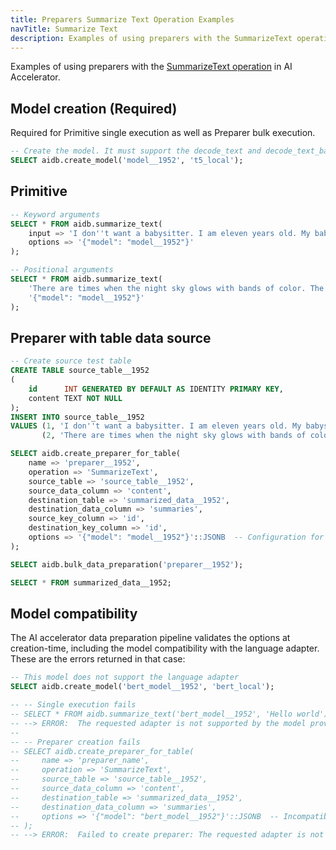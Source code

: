 ```yaml
---
title: Preparers Summarize Text Operation Examples
navTitle: Summarize Text
description: Examples of using preparers with the SummarizeText operation in AI Accelerator.
---
```


Examples of using preparers with the [SummarizeText operation](../primitives#summarize-text) in AI Accelerator.


## Model creation (Required)

Required for Primitive single execution as well as Preparer bulk execution.

```sql
-- Create the model. It must support the decode_text and decode_text_batch operations.
SELECT aidb.create_model('model__1952', 't5_local');
```

## Primitive

```sql
-- Keyword arguments
SELECT * FROM aidb.summarize_text(
    input => 'I don''t want a babysitter. I am eleven years old. My babysitter is only three years older than I am," she loudly yelled to her Mom. Now, she really wished she had somebody with her as she heard the clicking, scratching noises outside of the living room window. "This is silly. It''s probably the storm," the girl said. She regretted watching the horror show she had been tuned into for the last half hour. As she searched for the remote to turn off the vampire movie, the front door blew open with a thunderous noise. Carla whirled around to see a dark image.',
    options => '{"model": "model__1952"}'
);

-- Positional arguments
SELECT * FROM aidb.summarize_text(
    'There are times when the night sky glows with bands of color. The bands may begin as cloud shapes and then spread into a great arc across the entire sky. They may fall in folds like a curtain drawn across the heavens. The lights usually grow brighter, then suddenly dim. During this time the sky glows with pale yellow, pink, green, violet, blue, and red. These lights are called the Aurora Borealis. Some people call them the Northern Lights. Scientists have been watching them for hundreds of years. They are not quite sure what causes them. In ancient times Long Beach City College WRSC Page 2 of 2 people were afraid of the Lights. They imagined that they saw fiery dragons in the sky. Some even concluded that the heavens were on fire.',
    '{"model": "model__1952"}'
);
```

## Preparer with table data source

```sql
-- Create source test table
CREATE TABLE source_table__1952
(
    id      INT GENERATED BY DEFAULT AS IDENTITY PRIMARY KEY,
    content TEXT NOT NULL
);
INSERT INTO source_table__1952
VALUES (1, 'I don''t want a babysitter. I am eleven years old. My babysitter is only three years older than I am," she loudly yelled to her Mom. Now, she really wished she had somebody with her as she heard the clicking, scratching noises outside of the living room window. "This is silly. It''s probably the storm," the girl said. She regretted watching the horror show she had been tuned into for the last half hour. As she searched for the remote to turn off the vampire movie, the front door blew open with a thunderous noise. Carla whirled around to see a dark image.'),
       (2, 'There are times when the night sky glows with bands of color. The bands may begin as cloud shapes and then spread into a great arc across the entire sky. They may fall in folds like a curtain drawn across the heavens. The lights usually grow brighter, then suddenly dim. During this time the sky glows with pale yellow, pink, green, violet, blue, and red. These lights are called the Aurora Borealis. Some people call them the Northern Lights. Scientists have been watching them for hundreds of years. They are not quite sure what causes them. In ancient times Long Beach City College WRSC Page 2 of 2 people were afraid of the Lights. They imagined that they saw fiery dragons in the sky. Some even concluded that the heavens were on fire.');

SELECT aidb.create_preparer_for_table(
    name => 'preparer__1952',
    operation => 'SummarizeText',
    source_table => 'source_table__1952',
    source_data_column => 'content',
    destination_table => 'summarized_data__1952',
    destination_data_column => 'summaries',
    source_key_column => 'id',
    destination_key_column => 'id',
    options => '{"model": "model__1952"}'::JSONB  -- Configuration for the SummarizeText operation
);

SELECT aidb.bulk_data_preparation('preparer__1952');

SELECT * FROM summarized_data__1952;
```

## Model compatibility

The AI accelerator data preparation pipeline validates the options at creation-time, including the model compatibility with the language adapter. These are the errors returned in that case:

```sql
-- This model does not support the language adapter
SELECT aidb.create_model('bert_model__1952', 'bert_local');

-- -- Single execution fails
-- SELECT * FROM aidb.summarize_text('bert_model__1952', 'Hello world');
-- --> ERROR:  The requested adapter is not supported by the model provider: bert_local
--
-- -- Preparer creation fails
-- SELECT aidb.create_preparer_for_table(
--     name => 'preparer_name',
--     operation => 'SummarizeText',
--     source_table => 'source_table__1952',
--     source_data_column => 'content',
--     destination_table => 'summarized_data__1952',
--     destination_data_column => 'summaries',
--     options => '{"model": "bert_model__1952"}'::JSONB  -- Incompatible model
-- );
-- --> ERROR:  Failed to create preparer: The requested adapter is not supported by the model provider: bert_local
```
